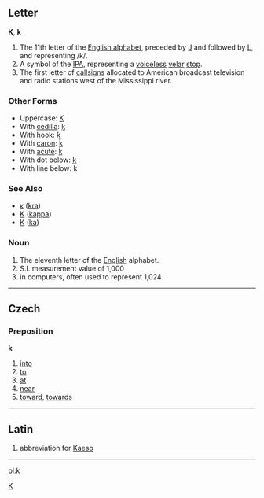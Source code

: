 

==Letter==
'''K''', '''k'''

#The 11th letter of the [[Wiktionary:About Roman script|English alphabet]], preceded by [[J]] and followed by [[L]], and representing /k/.
#A symbol of the [[IPA]], representing a [[voiceless]] [[velar]] [[stop]].
#The first letter of [[callsign]]s allocated to American broadcast television and radio stations west of the Mississippi river.
===Other Forms===
*Uppercase: [[K]]
*With [[cedilla]]: [[ķ]]
*With hook: [[ƙ]]
*With [[caron]]: [[ǩ]]
*With [[acute]]: [[ḱ]]
*With dot below: [[ḳ]]
*With line below: [[ḵ]]
===See Also===
*[[ĸ]] ([[kra]])
*[[Κ]] ([[kappa]])
*[[К]] ([[ka]])
[[Category:Latin letters|K]]

===Noun===

#The eleventh letter of the [[English]] alphabet.
# S.I. measurement value of 1,000
#in computers, often used to represent 1,024
----
== Czech ==
=== Preposition ===
'''k'''
# [[into]]
# [[to]]
# [[at]]
# [[near]]
# [[toward]], [[towards]]
----
==Latin==

#abbreviation for [[Kaeso]]
----

[[pl:k]]